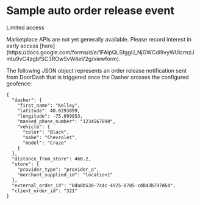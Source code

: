 # Sample auto order release event

Limited access

<Warning>
Marketplace APIs are not yet generally available. Please record interest in early access [here](https://docs.google.com/forms/d/e/1FAIpQLSfggU_NjGWCdi9vyWUicrnzJmtu9vC4zgbfSC3ROwSvW4eV2g/viewform).
</Warning>

The following JSON object represents an order release notification sent from DoorDash that is triggered once the Dasher crosses the configured geofence:

```
{  
  "dasher": {  
    "first_name": "Kelley",  
    "latitude": 40.0293899,  
    "longitude": -75.099853,  
    "masked_phone_number": "1234567890",  
    "vehicle": {  
      "color": "Black",  
      "make": "Chevrolet",  
      "model": "Cruze"  
    }  
  },  
  "distance_from_store": 460.2,  
  "store": {  
    "provider_type": "provider_a",  
    "merchant_supplied_id": "location1"  
  },  
  "external_order_id": "0da8b530-7c4c-4925-8785-cd843b797d64",  
  "client_order_id": "321"  
}  

```

